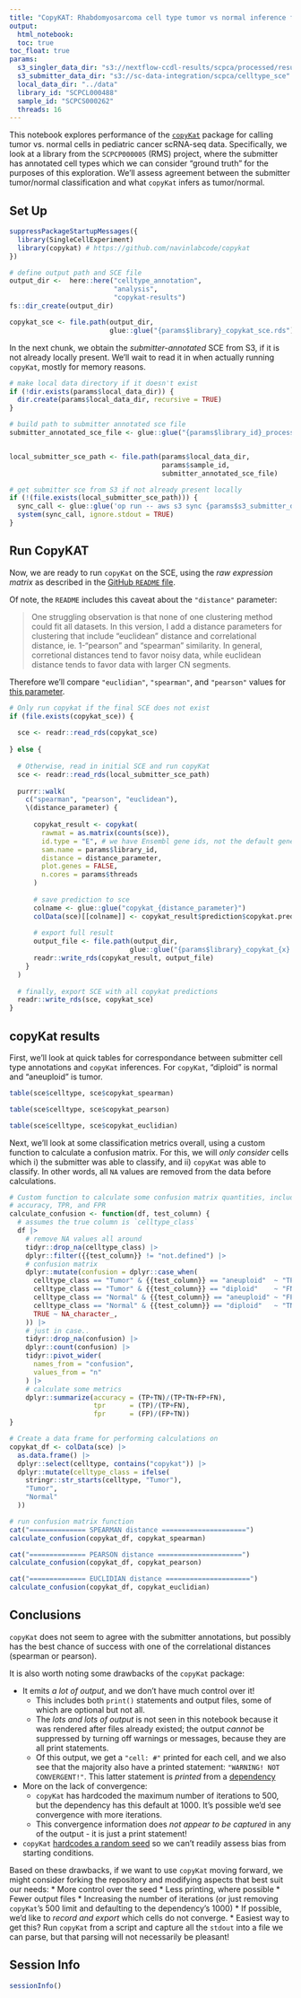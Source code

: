 ```yaml
---
title: "CopyKAT: Rhabdomyosarcoma cell type tumor vs normal inference for `r {params$library_id}`"
output: 
  html_notebook:
  toc: true
toc_float: true
params:
  s3_singler_data_dir: "s3://nextflow-ccdl-results/scpca/processed/results/SCPCP000005" 
  s3_submitter_data_dir: "s3://sc-data-integration/scpca/celltype_sce"
  local_data_dir: "../data"
  library_id: "SCPCL000488"
  sample_id: "SCPCS000262"
  threads: 16
---
```

  
This notebook explores performance of the [`copyKat`](https://github.com/navinlabcode/copykat) package for calling tumor vs. normal cells in pediatric cancer scRNA-seq data.
Specifically, we look at a library from the `SCPCP000005` (RMS) project, where the submitter has annotated cell types which we can consider "ground truth" for the purposes of this exploration.
We'll assess agreement between the submitter tumor/normal classification and what `copyKat` infers as tumor/normal.


## Set Up

```r
suppressPackageStartupMessages({
  library(SingleCellExperiment)
  library(copykat) # https://github.com/navinlabcode/copykat
})

# define output path and SCE file
output_dir <-  here::here("celltype_annotation", 
                          "analysis", 
                          "copykat-results")
fs::dir_create(output_dir)

copykat_sce <- file.path(output_dir,
                         glue::glue("{params$library}_copykat_sce.rds"))
```

In the next chunk, we obtain the _submitter-annotated_ SCE from S3, if it is not already locally present.
We'll wait to read it in when actually running `copyKat`, mostly for memory reasons.


```r
# make local data directory if it doesn't exist
if (!dir.exists(params$local_data_dir)) {
  dir.create(params$local_data_dir, recursive = TRUE)
}

# build path to submitter annotated sce file 
submitter_annotated_sce_file <- glue::glue("{params$library_id}_processed_celltype.rds")


local_submitter_sce_path <- file.path(params$local_data_dir,
                                      params$sample_id,
                                      submitter_annotated_sce_file)

# get submitter sce from S3 if not already present locally
if (!(file.exists(local_submitter_sce_path))) {
  sync_call <- glue::glue('op run -- aws s3 sync {params$s3_submitter_data_dir} {params$local_data_dir}/{params$sample_id} --exclude "*" --include "{submitter_annotated_sce_file}"')
  system(sync_call, ignore.stdout = TRUE) 
}
```


## Run CopyKAT

Now, we are ready to run `copyKat` on the SCE, using the _raw expression matrix_ as described in the [GitHub `README` file](https://github.com/navinlabcode/copykat/blob/master/README.md).

Of note, the `README` includes this caveat about the `"distance"` parameter:

> One struggling observation is that none of one clustering method could fit all datasets. In this version, I add a distance parameters for clustering that include "euclidean" distance and correlational distance, ie. 1-"pearson" and "spearman" similarity. In general, corretional distances tend to favor noisy data, while euclidean distance tends to favor data with larger CN segments.

Therefore we'll compare `"euclidian"`, `"spearman"`, and `"pearson"` values for [this parameter](https://github.com/navinlabcode/copykat/blob/b795ff793522499f814f6ae282aad1aab790902f/R/copykat.R#L251-L255).


```r
# Only run copykat if the final SCE does not exist
if (file.exists(copykat_sce)) {
  
  sce <- readr::read_rds(copykat_sce)
  
} else {
  
  # Otherwise, read in initial SCE and run copyKat
  sce <- readr::read_rds(local_submitter_sce_path)
    
  purrr::walk(
    c("spearman", "pearson", "euclidean"), 
    \(distance_parameter) {
      
      copykat_result <- copykat(
        rawmat = as.matrix(counts(sce)), 
        id.type = "E", # we have Ensembl gene ids, not the default gene symbols ("S")
        sam.name = params$library_id, 
        distance = distance_parameter, 
        plot.genes = FALSE,
        n.cores = params$threads
      )
      
      # save prediction to sce
      colname <- glue::glue("copykat_{distance_parameter}")
      colData(sce)[[colname]] <- copykat_result$prediction$copykat.pred
      
      # export full result
      output_file <- file.path(output_dir,
                              glue::glue("{params$library}_copykat_{x}.rds"))
      readr::write_rds(copykat_result, output_file)
    }
  )
  
  # finally, export SCE with all copykat predictions
  readr::write_rds(sce, copykat_sce)
} 
```

## copyKat results

First, we'll look at quick tables for correspondance between submitter cell type annotations and `copyKat` inferences.
For `copyKat`, "diploid" is normal and "aneuploid" is tumor.

```r
table(sce$celltype, sce$copykat_spearman)
```

```r
table(sce$celltype, sce$copykat_pearson)
```

```r
table(sce$celltype, sce$copykat_euclidian)
```


Next, we'll look at some classification metrics overall, using a custom function to calculate a confusion matrix.
For this, we will _only consider_ cells which i) the submitter was able to classify, and ii) `copyKat` was able to classify.
In other words, all `NA` values are removed from the data before calculations.



```r
# Custom function to calculate some confusion matrix quantities, including
# accuracy, TPR, and FPR
calculate_confusion <- function(df, test_column) {
  # assumes the true column is `celltype_class`
  df |>
    # remove NA values all around
    tidyr::drop_na(celltype_class) |>
    dplyr::filter({{test_column}} != "not.defined") |>
    # confusion matrix
    dplyr::mutate(confusion = dplyr::case_when(
      celltype_class == "Tumor" & {{test_column}} == "aneuploid"  ~ "TP",
      celltype_class == "Tumor" & {{test_column}} == "diploid"    ~ "FN",
      celltype_class == "Normal" & {{test_column}} == "aneuploid" ~ "FP",
      celltype_class == "Normal" & {{test_column}} == "diploid"   ~ "TN",
      TRUE ~ NA_character_,
    )) |>
    # just in case..
    tidyr::drop_na(confusion) |>
    dplyr::count(confusion) |>
    tidyr::pivot_wider(
      names_from = "confusion", 
      values_from = "n"
    ) |>
    # calculate some metrics
    dplyr::summarize(accuracy = (TP+TN)/(TP+TN+FP+FN), 
                     tpr      = (TP)/(TP+FN),
                     fpr      = (FP)/(FP+TN)) 
}
```


```r
# Create a data frame for performing calculations on
copykat_df <- colData(sce) |>
  as.data.frame() |>
  dplyr::select(celltype, contains("copykat")) |>
  dplyr::mutate(celltype_class = ifelse(
    stringr::str_starts(celltype, "Tumor"), 
    "Tumor", 
    "Normal"
  )) 

# run confusion matrix function
cat("============== SPEARMAN distance =====================")
calculate_confusion(copykat_df, copykat_spearman)

cat("============== PEARSON distance =====================")
calculate_confusion(copykat_df, copykat_pearson)

cat("============== EUCLIDIAN distance =====================")
calculate_confusion(copykat_df, copykat_euclidian)
```

## Conclusions

`copyKat` does not seem to agree with the submitter annotations, but possibly has the best chance of success with one of the correlational distances (spearman or pearson).

It is also worth noting some drawbacks of the `copyKat` package:

* It emits _a lot of output_, and we don't have much control over it! 
  * This includes both `print()` statements and output files, some of which are optional but not all. 
  * The _lots and lots of output_ is not seen in this notebook because it was rendered after files already existed; the output _cannot_ be suppressed by turning off warnings or messages, because they are all print statements. 
  * Of this output, we get a `"cell: #"` printed for each cell, and we also see that the majority also have a printed statement: `"WARNING! NOT CONVERGENT!"`.
  This latter statement is _printed_ from a [dependency](https://github.com/cran/mixtools/blob/4af1e2789bcea7df3c1775a53cd05b37ec3185d0/R/normalmixEM.R#L129-L131)
* More on the lack of convergence:
  * `copyKat` has hardcoded the maximum number of iterations to 500, but the dependency has this default at 1000. 
  It's possible we'd see convergence with more iterations.
  * This convergence information does _not appear to be captured_ in any of the output - it is just a print statement!
* `copyKat` [hardcodes a random seed](https://github.com/navinlabcode/copykat/blob/b795ff793522499f814f6ae282aad1aab790902f/R/copykat.R#L29-L32) so we can't readily assess bias from starting conditions.

Based on these drawbacks, if we want to use `copyKat` moving forward, we might consider forking the repository and modifying aspects that best suit our needs:
  * More control over the seed
  * Less printing, where possible
  * Fewer output files
  * Increasing the number of iterations (or just removing `copyKat`'s 500 limit and defaulting to the dependency's 1000)
  * If possible, we'd like to _record and export_ which cells do not converge. 
    * Easiest way to get this? Run `copyKat` from a script and capture all the `stdout` into a file we can parse, but that parsing will not necessarily be pleasant!


## Session Info

```r
sessionInfo()
```
